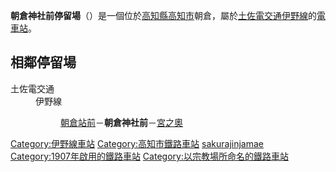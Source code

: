 {{日本車站資訊
|公司色 = #3399cc
|文字色 = 
|站名 = 朝倉神社前停留場
|圖片 = <!-- 檔案不存在 Asakura-Jinja-mae stop.jpg -->
|pxl = 
|圖片說明 = 朝倉神社前停留場
|日文原名 = 朝倉神社前
|平假名 = あさくらじんじゃまえ
|羅馬拼音 = Asakura-Jinja mae
|前一站 = [[朝倉站_(高知縣)|朝倉站前]]
|前一站距離 = 0.5
|後一站距離 = 0.5
|後一站 = [[宮之奧停留場|宮之奧]] 
|電報略號 = 
|車站編號 = 
|所屬公司 = [[土佐電交通|土佐電交通]]
|所屬路線 = [[伊野線|伊野線]]
|距離 = 6.3
|起點站 = [[播磨屋橋停留場|播磨屋橋]]
|所在地 = [[高知縣|高知縣]][[高知市|高知市]]朝倉
|車站構造 = [[地面車站|地面車站]]
|月台配置 = 2面1線
|啟用年月日 = 1907年（明治40年）9月16日
|廢站年月日 = 
|乘客人數 = 
|上下車人次 = 
|統計年度 = 
|轉車 = 
|備註 = 
}}
'''朝倉神社前停留場'''（{{jpn|j=朝倉神社前停留場|hg=あさくらじんじゃまえていりゅうじょう|rm=Asakura-jinjamae teiryūjō|f=y}}）是一個位於[[高知縣|高知縣]][[高知市|高知市]]朝倉，屬於[[土佐電交通|土佐電交通]][[伊野線|伊野線]]的[[鐵路車站|電車站]]。
== 相鄰停留場 ==
; 土佐電交通
: 伊野線
:: [[朝倉站_(高知縣)|朝倉站前]]－'''朝倉神社前'''－[[宮之奧停留場|宮之奧]]

{{Japan-rail-stub}}
{{伊野線}}
{{DEFAULTSORT:Asakurajinja-mae}}
[[Category:伊野線車站|Category:伊野線車站]]
[[Category:高知市鐵路車站|Category:高知市鐵路車站]]
[[Category:日本鐵路車站_A|sakurajinjamae]]
[[Category:1907年啟用的鐵路車站|Category:1907年啟用的鐵路車站]]
[[Category:以宗教場所命名的鐵路車站|Category:以宗教場所命名的鐵路車站]]
